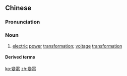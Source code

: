 {{also|变电}}
==Chinese==
{{zh-forms|s=变电}}

===Pronunciation===
{{zh-pron
|m=biàndiàn
|c=bin3 din6 zaam6
|cat=n
}}

===Noun===
{{zh-noun}}

# {{lb|zh|physics}} [[electric]] [[power]] [[transformation]]; [[voltage]] [[transformation]]

====Derived terms====
{{zh-der|變電站|變電所|變電箱}}

[[ko:變電]]
[[zh:變電]]